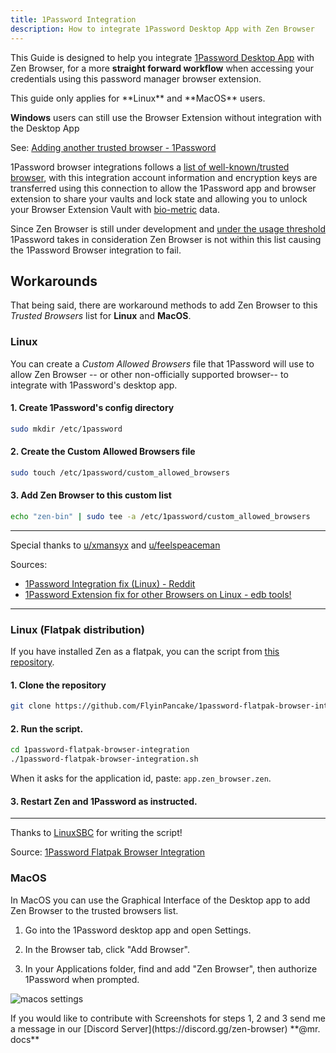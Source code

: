 ```yaml
---
title: 1Password Integration
description: How to integrate 1Password Desktop App with Zen Browser
---
```


This Guide is designed to help you integrate [1Password Desktop App](https://1password.com/downloads) with Zen Browser, for a more **straight forward workflow** when accessing your credentials using this password manager browser extension.

<Callout type="warn">
This guide only applies for **Linux** and **MacOS** users.

**Windows** users can still use the Browser Extension without integration with the Desktop App

See: [Adding another trusted browser - 1Password](https://support.1password.com/1password-browser-connection-security/#adding-another-trusted-browser)
</Callout>

1Password browser integrations follows a [list of well-known/trusted browser](https://support.1password.com/1password-browser-connection-security/), with this integration account information and encryption keys are transferred using this connection to allow the 1Password app and browser extension to share your vaults and lock state and allowing you to unlock your Browser Extension Vault with [bio-metric](https://en.wikipedia.org/wiki/Biometrics) data.

Since Zen Browser is still under development and [under the usage threshold](https://1password.community/discussion/comment/719323#Comment_719341) 1Password takes in consideration Zen Browser is not within this list causing the 1Password Browser integration to fail.

## Workarounds

That being said, there are workaround methods to add Zen Browser to this _Trusted Browsers_ list for **Linux** and **MacOS**.

### Linux

You can create a _Custom Allowed Browsers_ file that 1Password will use to allow Zen Browser -- or other non-officially supported browser-- to integrate with 1Password's desktop app.

#### 1. Create 1Password's config directory

```bash
sudo mkdir /etc/1password
```

#### 2. Create the Custom Allowed Browsers file

```bash
sudo touch /etc/1password/custom_allowed_browsers
```

#### 3. Add Zen Browser to this custom list

```bash
echo "zen-bin" | sudo tee -a /etc/1password/custom_allowed_browsers
```

---

Special thanks to [u/xmansyx](https://www.reddit.com/user/xmansyx/) and [u/feelspeaceman](https://www.reddit.com/user/feelspeaceman/)

Sources:

- [1Password Integration fix (Linux) - Reddit](https://www.reddit.com/r/zen_browser/comments/1gcm33v/1password_integration_fix_linux/)
- [1Password Extension fix for other Browsers on Linux - edb tools!](https://edb.tools/posts/1password-extension-fix/)

---

### Linux (Flatpak distribution)

If you have installed Zen as a flatpak, you can the script from [this repository](https://github.com/FlyinPancake/1password-flatpak-browser-integration).

#### 1. Clone the repository

```bash
git clone https://github.com/FlyinPancake/1password-flatpak-browser-integration.git
```

#### 2. Run the script.

```bash
cd 1password-flatpak-browser-integration
./1password-flatpak-browser-integration.sh
```
When it asks for the application id, paste: `app.zen_browser.zen`.

#### 3. Restart Zen and 1Password as instructed.

---

Thanks to [LinuxSBC](https://github.com/LinuxSBC) for writing the script!

Source: [1Password Flatpak Browser Integration](https://github.com/FlyinPancake/1password-flatpak-browser-integration)

### MacOS

In MacOS you can use the Graphical Interface of the Desktop app to add Zen Browser to the trusted browsers list.

1. Go into the 1Password desktop app and open Settings.

2. In the Browser tab, click "Add Browser".

3. In your Applications folder, find and add "Zen Browser", then authorize 1Password when prompted.

![macos settings](/assets/guides/1password/macos-settings-4.png)

<Callout type="info">
If you would like to contribute with Screenshots for steps 1, 2 and 3 send me a message in our [Discord Server](https://discord.gg/zen-browser) **@mr. docs**
</Callout>
